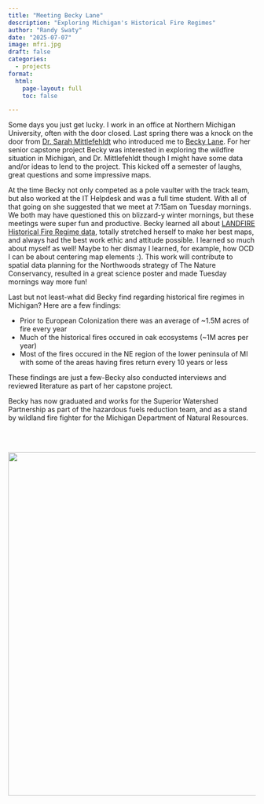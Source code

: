 ```yaml
---
title: "Meeting Becky Lane"
description: "Exploring Michigan's Historical Fire Regimes"
author: "Randy Swaty"
date: "2025-07-07"
image: mfri.jpg
draft: false
categories:
  - projects
format:
  html:
    page-layout: full
    toc: false

---
```



<div class="blog-post">


Some days you just get lucky.  I work in an office at Northern Michigan University, often with the door closed.  Last spring there was a knock on the door from [Dr. Sarah Mittlefehldt](https://nmu.edu/eegs/sarah-mittlefehldt) who introduced me to [Becky Lane](https://conservationdatalab.org/people/members/becky_lane).  For her senior capstone project Becky was interested in exploring the wildfire situation in Michigan, and Dr. Mittlefehldt though I might have some data and/or ideas to lend to the project.  This kicked off a semester of laughs, great questions and some impressive maps.

At the time Becky not only competed as a pole vaulter with the track team, but also worked at the IT Helpdesk and was a full time student.  With all of that going on she suggested that we meet at 7:15am on Tuesday mornings.  We both may have questioned this on blizzard-y winter mornings, but these meetings were super fun and productive.  Becky learned all about [LANDFIRE Historical Fire Regime data](https://landfire.gov/fire-regime), totally stretched herself to make her best maps, and always had the best work ethic and attitude possible.  I learned so much about myself as well!  Maybe to her dismay I learned, for example, how OCD I can be about centering map elements :). This work will contribute to spatial data planning for the Northwoods strategy of The Nature Conservancy, resulted in a great science poster and made Tuesday mornings way more fun!

Last but not least-what did Becky find regarding historical fire regimes in Michigan?  Here are a few findings:

* Prior to European Colonization there was an average of ~1.5M acres of fire every year
* Much of the historical fires occured in oak ecosystems (~1M acres per year)
* Most of the fires occured in the NE region of the lower peninsula of MI with some of the areas having fires return every 10 years or less

These findings are just a few-Becky also conducted interviews and reviewed literature as part of her capstone project.

Becky has now graduated and works for the Superior Watershed Partnership as part of the hazardous fuels reduction team, and as a stand by wildland fire fighter for the Michigan Department of Natural Resources. 



<br>
<br>



![](mfri.jpg){width=700}


</div>

